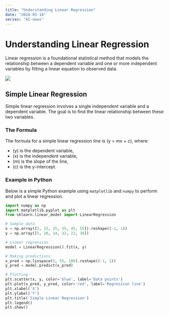 ```yaml
---
title: "Understanding Linear Regression"
date: "2024-03-14"
series: "AI-news"
---
```


# Understanding Linear Regression

Linear regression is a foundational statistical method that models the relationship between a dependent variable and one or more independent variables by fitting a linear equation to observed data. 

![](img/image.jpg)

## Simple Linear Regression

Simple linear regression involves a single independent variable and a dependent variable. The goal is to find the linear relationship between these two variables.

### The Formula

The formula for a simple linear regression line is \(y = mx + c\), where:

- \(y\) is the dependent variable,
- \(x\) is the independent variable,
- \(m\) is the slope of the line,
- \(c\) is the y-intercept.

### Example in Python

Below is a simple Python example using `matplotlib` and `numpy` to perform and plot a linear regression.

```python
import numpy as np
import matplotlib.pyplot as plt
from sklearn.linear_model import LinearRegression

# Sample data
x = np.array([5, 15, 25, 35, 45, 55]).reshape((-1, 1))
y = np.array([5, 20, 14, 32, 22, 38])

# Linear regression
model = LinearRegression().fit(x, y)

# Making predictions
x_pred = np.linspace(5, 55, 100).reshape((-1, 1))
y_pred = model.predict(x_pred)

# Plotting
plt.scatter(x, y, color='blue', label='Data points')
plt.plot(x_pred, y_pred, color='red', label='Regression line')
plt.xlabel('X')
plt.ylabel('Y')
plt.title('Simple Linear Regression')
plt.legend()
plt.show()
```


